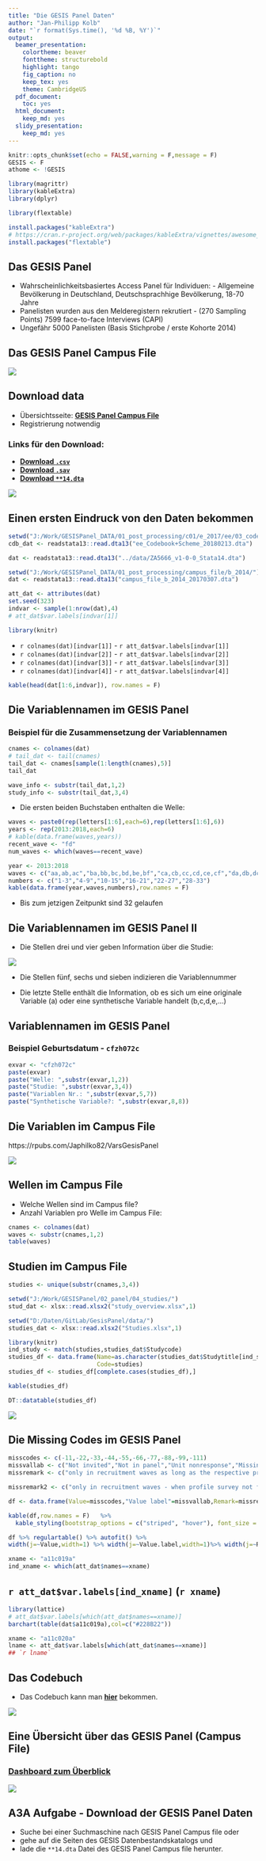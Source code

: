 ```yaml
---
title: "Die GESIS Panel Daten"
author: "Jan-Philipp Kolb"
date: "`r format(Sys.time(), '%d %B, %Y')`"
output:
  beamer_presentation:
    colortheme: beaver
    fonttheme: structurebold
    highlight: tango
    fig_caption: no
    keep_tex: yes
    theme: CambridgeUS
  pdf_document:
    toc: yes
  html_document:
    keep_md: yes
  slidy_presentation:
    keep_md: yes
---
```


```r
knitr::opts_chunk$set(echo = FALSE,warning = F,message = F)
GESIS <- F
athome <- !GESIS

library(magrittr)
library(kableExtra)
library(dplyr)
```

```r
library(flextable)
```


```r
install.packages("kableExtra")
# https://cran.r-project.org/web/packages/kableExtra/vignettes/awesome_table_in_html.html
install.packages("flextable")
```


## Das GESIS Panel 

- Wahrscheinlichkeitsbasiertes  Access Panel für Individuen: - Allgemeine Bevölkerung in Deutschland, Deutschsprachhige Bevölkerung, 18-70 Jahre
- Panelisten wurden aus den Melderegistern rekrutiert  - (270 Sampling Points) 
7599 face-to-face Interviews (CAPI)
- Ungefähr 5000 Panelisten (Basis Stichprobe / erste Kohorte 2014)

## Das GESIS Panel Campus File

![](figure/gpdata.PNG)

## Download data

- Übersichtsseite: [**GESIS Panel Campus File**](https://www.gesis.org/gesis-panel/data/)
- Registrierung notwendig


### Links für den Download:

- [**Download `.csv`**](https://dbk.gesis.org/dbksearch/download.asp?db=D&id=62367)
- [**Download `.sav`**](https://dbk.gesis.org/dbksearch/download.asp?db=D&id=62369)
- [**Download `**14.dta`**](https://dbk.gesis.org/dbksearch/download.asp?db=D&id=62371)


![](figure/filenamesGP2.PNG)

## Einen ersten Eindruck von den Daten bekommen

```r
setwd("J:/Work/GESISPanel_DATA/01_post_processing/c01/e_2017/ee/03_codebook/data")
cdb_dat <- readstata13::read.dta13("ee_Codebook+Scheme_20180213.dta")
```

```r
dat <- readstata13::read.dta13("../data/ZA5666_v1-0-0_Stata14.dta")
```

```r
setwd("J:/Work/GESISPanel_DATA/01_post_processing/campus_file/b_2014/")
dat <- readstata13::read.dta13("campus_file_b_2014_20170307.dta")
```

```r
att_dat <- attributes(dat)
set.seed(323)
indvar <- sample(1:nrow(dat),4)
# att_dat$var.labels[indvar[1]]
```



```r
library(knitr)
```

- `r colnames(dat)[indvar[1]]` - `r att_dat$var.labels[indvar[1]]`
- `r colnames(dat)[indvar[2]]` - `r att_dat$var.labels[indvar[2]]`
- `r colnames(dat)[indvar[3]]` - `r att_dat$var.labels[indvar[3]]`
- `r colnames(dat)[indvar[4]]` - `r att_dat$var.labels[indvar[4]]`

<!--
- `z000005z` - [**Digital Object Identifier (doi)**](https://de.wikipedia.org/wiki/Digital_Object_Identifier)
- `a11c019a` - Zufriedenheit Leben in Wohnort
-->

```r
kable(head(dat[1:6,indvar]), row.names = F)
```



## Die Variablennamen im GESIS Panel

### Beispiel für die Zusammensetzung der Variablennamen

```r
cnames <- colnames(dat)
# tail_dat <- tail(cnames)
tail_dat <- cnames[sample(1:length(cnames),5)]
tail_dat
```

```r
wave_info <- substr(tail_dat,1,2)
study_info <- substr(tail_dat,3,4)
```

- Die ersten beiden Buchstaben enthalten die Welle:

```r
waves <- paste0(rep(letters[1:6],each=6),rep(letters[1:6],6))
years <- rep(2013:2018,each=6)
# kable(data.frame(waves,years))
recent_wave <- "fd"
num_waves <- which(waves==recent_wave)
```

```r
year <- 2013:2018
waves <- c("aa,ab,ac","ba,bb,bc,bd,be,bf","ca,cb,cc,cd,ce,cf","da,db,dc,dd,de,df","ea,eb,ec,ed,ee,ef","fa,fb,fc,fd,fe,ff")
numbers <- c("1-3","4-9","10-15","16-21","22-27","28-33")
kable(data.frame(year,waves,numbers),row.names = F)
```

<!--
- Bis zum jetzigen Zeitpunkt sind `r num_waves` gelaufen
-->

- Bis zum jetzigen Zeitpunkt sind 32 gelaufen

## Die Variablennamen im GESIS Panel II

- Die Stellen drei und vier geben Information über die Studie: 

![](figure/examplestudies.PNG)

- Die Stellen fünf, sechs und sieben indizieren die Variablennummer

- Die letzte Stelle enthält die Information, ob es sich um eine originale Variable (a) oder eine synthetische Variable handelt (b,c,d,e,...)

## Variablennamen im GESIS Panel

### Beispiel Geburtsdatum - `cfzh072c`

```r
exvar <- "cfzh072c"
paste(exvar)
paste("Welle: ",substr(exvar,1,2))
paste("Studie: ",substr(exvar,3,4))
paste("Variablen Nr.: ",substr(exvar,5,7))
paste("Synthetische Variable?: ",substr(exvar,8,8))
```

## Die Variablen im Campus File

https://rpubs.com/Japhilko82/VarsGesisPanel

![](figure/rpubs_varspuf.PNG)

<!--
## The waves in the GESIS panel

```r
waves <- paste0(rep(letters[1:6],each=6),rep(letters[1:6],6))
years <- rep(2013:2018,each=6)
knitr::kable(matrix(paste0(years,": ",waves),ncol = 4))
```



## The studies in the GESIS Panel

```r
load("data/GP_spat_studies.RData")
knitr::kable(tab_spatial)
```

|   |Study |Study title                                                                                 |waves     |
|:--|:-------------|:--------------------------------------------------------------------------------------------|:----------|
|  |ag            |Environmental Spatial Strategies                                                             |ba         |
| |an            |Leisure travel and subjective well-being                                                     |bc, bd, be |
| |aq            |Pro-environmental Behavior in High Cost Situations                                           |be, cb     |
| |bw            |Space-sets: the scope and characteristics of national and international mobility experiences |           |


## The Welcome Surveys

- a11 - first cohort 2013
- d11 - second cohort 2016
- f11 - third cohort 2018
-->


## Wellen im Campus File

- Welche Wellen sind im Campus file?
- Anzahl Variablen pro Welle im Campus File:

```r
cnames <- colnames(dat)
waves <- substr(cnames,1,2)
table(waves)
```

## Studien im Campus File

```r
studies <- unique(substr(cnames,3,4))
```

```r
setwd("J:/Work/GESISPanel/02_panel/04_studies/")
stud_dat <- xlsx::read.xlsx2("study_overview.xlsx",1)
```

```r
setwd("D:/Daten/GitLab/GesisPanel/data/")
studies_dat <- xlsx::read.xlsx2("Studies.xlsx",1)
```



```r
library(knitr)
ind_study <- match(studies,studies_dat$Studycode)
studies_df <- data.frame(Name=as.character(studies_dat$Studytitle[ind_study]),
                         Code=studies)
studies_df <- studies_df[complete.cases(studies_df),]
```

```r
kable(studies_df)
```


```r
DT::datatable(studies_df)
```

![](figure/GPstudies_CampusFile.PNG)

## Die Missing Codes im GESIS Panel

<!--
![](figure/MissingScheme.PNG)
-->


```r
misscodes <- c(-11,-22,-33,-44,-55,-66,-77,-88,-99,-111)
missvallab <- c("Not invited","Not in panel","Unit nonresponse","Missing by m.o.p.","Missing by technical error","Missing by design","Not reached","Missing by filter","Item nonresponse","Ambiguous answer")
missremark <- c("only in recruitment waves as long as the respective profile survey is not yet finished","not willing to join the panel after recruitment interview or actively signing off the panel","invited but not participating in corresponding wave","mode of participation (m.o.p.): online or offline","e.g. questionnaire programming error","experimental variation","only in online mode: panelist has not seen the item","filtered item","due to nonresponse by the respondent","ambiguous answers in questionnaire")

missremark2 <- c("only in recruitment waves - when profile survey not finished","not willing to join the panel after recruitment or signing off","invited but not participating in corresponding wave","mode of participation (m.o.p.): online or offline","e.g. questionnaire programming error","experimental variation","only in online mode: panelist has not seen the item","filtered item","due to nonresponse by the respondent","ambiguous answers in questionnaire")

df <- data.frame(Value=misscodes,"Value label"=missvallab,Remark=missremark2)
```

```r
kable(df,row.names = F)   %>%
  kable_styling(bootstrap_options = c("striped", "hover"), font_size = 7)
```

```r
df %>% regulartable() %>% autofit() %>% 
width(j=~Value,width=1) %>% width(j=~Value.label,width=1)%>% width(j=~Remark,width=1)
```

<!--
## Variablennamen im GESIS Panel

### Beispiel Geburtsdatum

```r
exvar <- "cfzh072c"
paste(exvar)
paste("Welle: ",substr(exvar,1,2))
```



## The attributes of the GP dataset

```r
att_dat <- attributes(dat)
names(att_dat)
```
-->

```r
xname <- "a11c019a"
ind_xname <- which(att_dat$names==xname)
```



## `r att_dat$var.labels[ind_xname]` (`r xname`)

```r
library(lattice)
# att_dat$var.labels[which(att_dat$names==xname)]
barchart(table(dat$a11c019a),col=c("#228B22"))
```

```r
xname <- "a11c020a"
lname <- att_dat$var.labels[which(att_dat$names==xname)]
## `r lname`
```

## Das Codebuch

- Das Codebuch kann man [**hier**](https://www.gesis.org/gesis-panel/documentation/) bekommen.

![](figure/cdb_bbak102a.PNG)


## Eine Übersicht über das GESIS Panel (Campus File)

### [**Dashboard zum Überblick**](http://rpubs.com/Japhilko82/overview_gp)

![](figure/Dashboard_gesispanel.PNG)

##  A3A Aufgabe - Download der GESIS Panel Daten

- Suche bei einer Suchmaschine nach GESIS Panel Campus file oder
- gehe auf die Seiten des GESIS Datenbestandskatalogs und
- lade die `**14.dta` Datei des GESIS Panel Campus file herunter.
